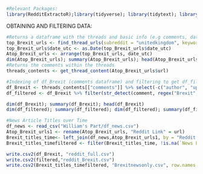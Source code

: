 ```r
#Relevant Packages: 
library(RedditExtractoR);library(tidyverse); library(tidytext); library(wordcloud2); library(textdata); library(widyr)
```
OBTAINING AND FILTERING DATA: 
```r
#Returns a dataframe with the threads and basic info (e.g comments, date of post, content of post, and crucially the comment url)
top_Brexit_urls <- find_thread_urls(subreddit = "unitedkingdom", keywords = "Brexit", sort_by = "top", period = "all");
top_Brexit_urls$date_utc <- as.Date(top_Brexit_urls$date_utc)
Atop_Brexit_urls <- arrange(top_Brexit_urls, date_utc)
dim(Atop_Brexit_urls); summary(Atop_Brexit_urls); head(Atop_Brexit_urls)
#Returns the comments within the threads 
threads_contents <- get_thread_content(Atop_Brexit_urls$url)
```

```r
#Indexing of df_Brexit (comments dataframe) and filtering to get df_filtered, which is a column that only discusses Brexit. 
df_Brexit <- threads_contents[["comments"]] %>% select(-c("author", "upvotes", "downvotes")) %>% filter(!str_detect(comment, regex("deleted", ignore_case = TRUE)))
df_filtered <- df_Brexit %>% filter(str_detect(comment, regex("Brexit", ignore_case = TRUE)))

dim(df_Brexit); summary(df_Brexit); head(df_Brexit)
dim(df_filtered); summary(df_filtered); dim(df_filtered); summary(df_filtered); dim(df_Brexit); summary(df_Brexit)
```

```r
#News Article Titles over Time
df_news <- read_csv("William's Part/df_news.csv")
Atop_Brexit_urls1 <- rename(Atop_Brexit_urls, "Reddit Link" = url)
Brexit_titles_time<- left_join(df_news,Atop_Brexit_urls1, by = "Reddit Link")
Brexit_titles_timefiltered <- filter(Brexit_titles_time, !is.na(`News Link`) & !is.na(timestamp))
```

```r
write.csv2(df_Brexit, "reddit_full.csv")
write.csv2(filtered,"reddit_Brexit.csv")
write.csv2(Brexit_titles_timefiltered, "Brexitnewsonly.csv", row.names = FALSE)
```

